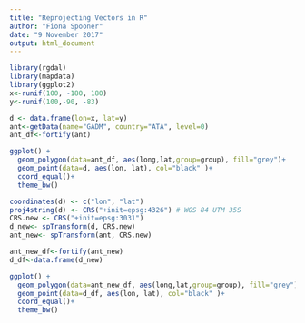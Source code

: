 ```yaml
---
title: "Reprojecting Vectors in R"
author: "Fiona Spooner"
date: "9 November 2017"
output: html_document
---
```


```r
library(rgdal)
library(mapdata)
library(ggplot2)
x<-runif(100, -180, 180)
y<-runif(100,-90, -83)
```

```r
d <- data.frame(lon=x, lat=y)
ant<-getData(name="GADM", country="ATA", level=0)
ant_df<-fortify(ant)
```

```r
ggplot() + 
  geom_polygon(data=ant_df, aes(long,lat,group=group), fill="grey")+
  geom_point(data=d, aes(lon, lat), col="black" )+
  coord_equal()+
  theme_bw()
```

```r
coordinates(d) <- c("lon", "lat")
proj4string(d) <- CRS("+init=epsg:4326") # WGS 84 UTM 35S
CRS.new <- CRS("+init=epsg:3031")
d_new<- spTransform(d, CRS.new)
ant_new<- spTransform(ant, CRS.new)
```

```r
ant_new_df<-fortify(ant_new)
d_df<-data.frame(d_new)
```

```r
ggplot() + 
  geom_polygon(data=ant_new_df, aes(long,lat,group=group), fill="grey")+
  geom_point(data=d_df, aes(lon, lat), col="black" )+
  coord_equal()+
  theme_bw()

```

